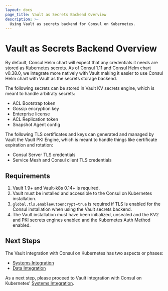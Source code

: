 ```yaml
---
layout: docs
page_title: Vault as Secrets Backend Overview
description: >-
  Using Vault as secrets backend for Consul on Kubernetes.
---
```


# Vault as Secrets Backend Overview

By default, Consul Helm chart will expect that any credentials it needs are stored as Kubernetes secrets.
As of Consul 1.11 and Consul Helm chart v0.38.0, we integrate more natively with Vault making it easier
to use Consul Helm chart with Vault as the secrets storage backend.

The following secrets can be stored in Vault KV secrets engine, which is meant to handle arbitraty secrets:
- ACL Bootstrap token
- Gossip encryption key
- Enterprise license
- ACL Replication token
- Snapshot Agent config

The following TLS certificates and keys can generated and managed by Vault the Vault PKI Engine, which is meant to handle things like certificate expiration and rotation:
- Consul Server TLS credentials
- Service Mesh and Consul client TLS credentials

## Requirements

1. Vault 1.9+ and Vault-k8s 0.14+ is required.
1. Vault must be installed and accessible to the Consul on Kubernetes installation.
1. `global.tls.enableAutoencrypt=true` is required if TLS is enabled for the Consul installation when using the Vault secrets backend.
1. The Vault installation must have been initialized, unsealed and the KV2 and PKI secrets engines enabled and the Kubernetes Auth Method enabled.
## Next Steps

The Vault integration with Consul on Kubernetes has two aspects or phases:
- [Systems Integration](/docs/k8s/installation/vault/systems-integration)
- [Data Integration](/docs/k8s/installation/vault/data-integration) 

As a next step, please proceed to Vault integration with Consul on Kubernetes' [Systems Integration](/docs/k8s/installation/vault/systems-integration).

